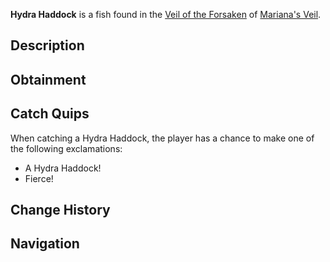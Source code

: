 {{FishInfobox
|image          = Hydra Haddock.png
|rarity         = Common
|sea            = First Sea
|location       = [[Veil of the Forsaken]]
|sublocation    = 
|sources        = Fishing Rod
|radar_location = 
|xp             = 160
|weather        = Windy
|time           = 
|season         = 
|bait           = Insect
|base_weight    = 47
|base_value     = 400
|weight_range   = 26
|base_chance    = 65
|base_resil     = 90
}}
'''Hydra Haddock''' is a {{Rarity|Common}} fish found in the [[Veil of the Forsaken]] of [[Mariana's Veil]].

== Description ==
{{Description|A small, hydra-type fish with dark scales and glowing eyes.|Bestiary Entry}}

== Obtainment ==
{{Description|A steady fish, commonly spotted during windy conditions.|Bestiary Hint}}
{{Fish Availability|
Mariana's Veil/Scylla Hunt
Mariana's Veil/Veil of the Forsaken
|top_rods      = 
Leviathan's Fang Rod\304500.4\257406.26;
Trident Rod\299421.03\187323.23;
Free Spirit Rod\296353.06\187093.79;
Azure Of Lagoon\292595.47\185725.37;
Firefly Rod\291652.96\304162.59;
Long Rod\263444.31\296336.88;
Brick Built Rod\259348.17\291729.31;
Resourceful Rod\273486.1\276959.93;
Rapid Rod\284223.46\282146.12;
Fast Rod\282169.98\280220.17;
Fungal Rod\279754.72\269945.45;
Candy Cane Rod\242852\276322.46;
No-Life Rod\290276.44\269048.74;
Verdant Shear Rod\275324.37\265758.28;
Blazebringer Rod\274289.11\237929.84;
Zeus Rod\272601.75\236466.15;
Challenger's Rod\272120.41\245294.23;
Seraphic Rod\267989.58\267989.58;
Depthseeker Rod\267303.97\238392.09;
Volcanic Rod\266274.17\230977.34;
Avalanche Rod\264435.07\219531.05;
Rod Of The Depths\262197.64\222938.6;
Rod Of The Forgotten Fang\261310.34\244712.17;
Ethereal Prism Rod\254388.12\174515.4;
Rod Of The Exalted One\253182.24\209004.93;
Steady Rod\141517.55\129255.18
|recommended   = Trident Rod
}}

== Catch Quips ==
When catching a Hydra Haddock, the player has a chance to make one of the following exclamations:
* A Hydra Haddock!
* Fierce!

== Change History ==
{{Change History|{{subst:Current Version}}}}

== Navigation ==
{{Fish Navbox|Veil of the Forsaken}}